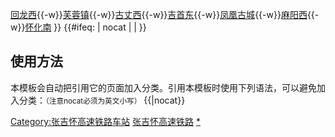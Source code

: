 {{铁道路线
| 模板名稱 = 张吉怀高速铁路
| 名称 = [[File:China Railways.svg|15px|中国国家铁路集团|link=中国国家铁路集团]] [[张吉怀高速铁路]]
| 代表色 = #0033c9
| Logo = [[File:China Railways.svg|17px]]
| 背景颜色 = #FFFFFF
| 车站列表 = [[张家界西站|张家界西]]{{-w}}[[回龙西站|回龙西]]{{-w}}[[芙蓉镇站|芙蓉镇]]{{-w}}[[古丈西站|古丈西]]{{-w}}[[吉首东站|吉首东]]{{-w}}[[凤凰古城站|凤凰古城]]{{-w}}[[麻阳西站|麻阳西]]{{-w}}[[怀化南站|怀化南]]
}}
<includeonly>{{#ifeq: {{{1}}} | nocat | <!--空--> | [[Category:张吉怀高速铁路车站]] }}</includeonly><noinclude>
==使用方法==
本模板会自动把引用它的页面加入分类。引用本模板时使用下列语法，可以避免加入分类：<small>（注意nocat必须为英文小写）</small>
<nowiki>{{</nowiki>{{PAGENAME}}<nowiki>|nocat}}</nowiki>
[[Category:中国铁路路线模板|张吉怀高速铁路]]
[[Category:张吉怀高速铁路车站|*]]
</noinclude>